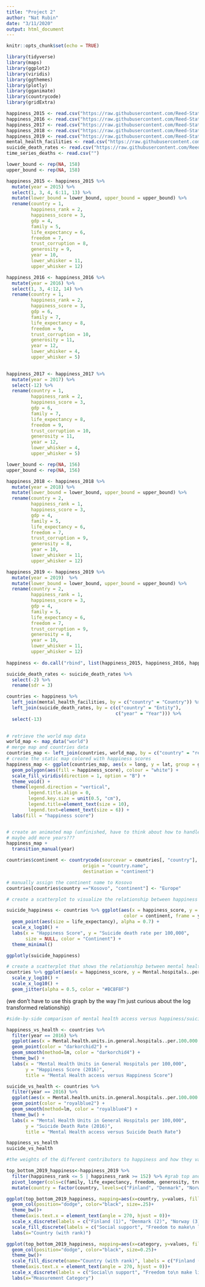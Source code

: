 ```yaml
---
title: "Project 2"
author: "Nat Rubin"
date: "3/11/2020"
output: html_document
---
```


```r
knitr::opts_chunk$set(echo = TRUE)
```

```r

library(tidyverse)
library(maps)
library(ggplot2)
library(viridis)
library(ggthemes)
library(plotly)
library(gganimate)
library(countrycode)
library(gridExtra)
```

```r
happiness_2015 <- read.csv("https://raw.githubusercontent.com/Reed-Statistics/math241S20PostGrp4/master/2015.csv?token=ANDSWNJBOL4TOHNDMTCN2B26PZABE")
happiness_2016 <- read.csv("https://raw.githubusercontent.com/Reed-Statistics/math241S20PostGrp4/master/2016.csv?token=ANDSWNPJDSBHOCDJ3XFEZGK6PZADI")
happiness_2017 <- read.csv("https://raw.githubusercontent.com/Reed-Statistics/math241S20PostGrp4/master/2017.csv?token=ANDSWNLSUG5QK23B6O6CWXS6PZAFA")
happiness_2018 <- read.csv("https://raw.githubusercontent.com/Reed-Statistics/math241S20PostGrp4/master/2018.csv?token=ANDSWNJIBN65O6CBRQRR2726PZAFW")
happiness_2019 <- read.csv("https://raw.githubusercontent.com/Reed-Statistics/math241S20PostGrp4/master/2019.csv?token=ANDSWNO6U5A4PHJ3QJBMZTS6PZAGM")
mental_health_facilities <- read.csv("https://raw.githubusercontent.com/Reed-Statistics/math241S20PostGrp4/master/mental_health_facilities.csv?token=ANDSWNOJDJM2QZZHRZY6XRC6PZAIA")
suicide_death_rates <- read.csv("https://raw.githubusercontent.com/Reed-Statistics/math241S20PostGrp4/master/suicide-death-rates.csv?token=ANDSWNKAB4OYFH5KITURBOK6PZAJG")
time_series_deaths <- read.csv("")
```

```r

lower_bound <- rep(NA, 158)
upper_bound <- rep(NA, 158)

happiness_2015 <- happiness_2015 %>%
  mutate(year = 2015) %>%
  select(1, 3, 4, 6:11, 13) %>%
  mutate(lower_bound = lower_bound, upper_bound = upper_bound) %>%
  rename(country = 1,
         happiness_rank = 2,
         happiness_score = 3,
         gdp = 4,
         family = 5,
         life_expectancy = 6,
         freedom = 7,
         trust_corruption = 8,
         generosity = 9,
         year = 10,
         lower_whisker = 11,
         upper_whisker = 12)

happiness_2016 <- happiness_2016 %>%
  mutate(year = 2016) %>%
  select(1, 3, 4:12, 14) %>%
  rename(country = 1,
         happiness_rank = 2,
         happiness_score = 3,
         gdp = 6,
         family = 7,
         life_expectancy = 8,
         freedom = 9,
         trust_corruption = 10,
         generosity = 11,
         year = 12,
         lower_whisker = 4,
         upper_whisker = 5)
  

happiness_2017 <- happiness_2017 %>%
  mutate(year = 2017) %>%
  select(-12) %>%
  rename(country = 1,
         happiness_rank = 2,
         happiness_score = 3,
         gdp = 6,
         family = 7,
         life_expectancy = 8,
         freedom = 9,
         trust_corruption = 10,
         generosity = 11,
         year = 12,
         lower_whisker = 4,
         upper_whisker = 5)

lower_bound <- rep(NA, 156)
upper_bound <- rep(NA, 156)

happiness_2018 <- happiness_2018 %>%
  mutate(year = 2018) %>%
  mutate(lower_bound = lower_bound, upper_bound = upper_bound) %>%
  rename(country = 2,
         happiness_rank = 1,
         happiness_score = 3,
         gdp = 4,
         family = 5,
         life_expectancy = 6,
         freedom = 7,
         trust_corruption = 9,
         generosity = 8,
         year = 10,
         lower_whisker = 11,
         upper_whisker = 12)

happiness_2019 <- happiness_2019 %>%
  mutate(year = 2019)  %>%
  mutate(lower_bound = lower_bound, upper_bound = upper_bound) %>%
  rename(country = 2,
         happiness_rank = 1,
         happiness_score = 3,
         gdp = 4,
         family = 5,
         life_expectancy = 6,
         freedom = 7,
         trust_corruption = 9,
         generosity = 8,
         year = 10,
         lower_whisker = 11,
         upper_whisker = 12)
  
happiness <- do.call("rbind", list(happiness_2015, happiness_2016, happiness_2017, happiness_2018, happiness_2019))
```

```r
suicide_death_rates <- suicide_death_rates %>%
  select(-2) %>%
  rename(sdr = 3)

countries <- happiness %>%
  left_join(mental_health_facilities, by = c("country" = "Country")) %>%
  left_join(suicide_death_rates, by = c(c("country" = "Entity"),
                                        c("year" = "Year"))) %>%
  select(-13)
  
```


```r
# retrieve the world map data
world_map <- map_data("world")
# merge map and countries data
countries_map <- left_join(countries, world_map, by = c("country" = "region"))
# create the static map colored with happiness scores
happiness_map <- ggplot(countries_map, aes(x = long, y = lat, group = group)) +
  geom_polygon(aes(fill = happiness_score), colour = "white") +
  scale_fill_viridis(direction = 1, option = "B") +
  theme_void() +
  theme(legend.direction = "vertical", 
        legend.title.align = 0,
        legend.key.size = unit(0.5, "cm"),
        legend.title=element_text(size = 10), 
        legend.text=element_text(size = 6)) +
  labs(fill = "happiness score")



```

```r
# create an animated map (unfinished, have to think about how to handle missing values)
# maybe add more years???
happiness_map +
  transition_manual(year)


```

```r
countries$continent <- countrycode(sourcevar = countries[, "country"],
                            origin = "country.name",
                            destination = "continent") 

# manually assign the continent name to Kosovo
countries[countries$country =="Kosovo", "continent"] <- "Europe"

# create a scatterplot to visualize the relationship between happiness and suicide

suicide_happiness <- countries %>% ggplot(aes(x = happiness_score, y = sdr, 
                                           color = continent, frame = year, ids = country)) +
  geom_point(aes(size = life_expectancy), alpha = 0.7) +
  scale_x_log10() +
  labs(x = "Happiness Score", y = "Suicide death rate per 100,000",
       size = NULL, color = "Continent") +
  theme_minimal() 

ggplotly(suicide_happiness)
```


```r
# create a scatterplot that shows the relationship between mental health facilities and happiness scores
countries %>% ggplot(aes(x = happiness_score, y = Mental.hospitals..per.100.000.population.)) +
  scale_y_log10() + 
  scale_x_log10() + 
  geom_jitter(alpha = 0.5, color = "#BC8F8F")
```
(we don't have to use this graph by the way I'm just curious about the log transformed relationship)

```r
#side-by-side comparison of mental health access versus happiness/suicide rate

happiness_vs_health <- countries %>%
  filter(year == 2016) %>%
  ggplot(aes(x = Mental.health.units.in.general.hospitals..per.100.000.population., y = happiness_score), na.rm = TRUE) +
  geom_point(color = "darkorchid2") +
  geom_smooth(method=lm, color = "darkorchid4") +
  theme_bw() +
  labs(x = "Mental Health Units in General Hospitals per 100,000",
       y = "Happiness Score (2016)",
       title = "Mental Health access versus Happiness Score")

suicide_vs_health <- countries %>%
  filter(year == 2016) %>%
  ggplot(aes(x = Mental.health.units.in.general.hospitals..per.100.000.population., y = sdr), na.rm = TRUE) +
  geom_point(color = "royalblue2") +
  geom_smooth(method=lm, color = "royalblue4") +
  theme_bw() +
  labs(x = "Mental Health Units in General Hospitals per 100,000",
       y = "Suicide Death Rate (2016)",
       title = "Mental Health access versus Suicide Death Rate")

happiness_vs_health
suicide_vs_health

```
```r
#the weights of the different contributors to happiness and how they vary from the top five most happy countries to the five least happy countries

top_bottom_2019_happiness<-happiness_2019 %>%
  filter(happiness_rank <= 5 | happiness_rank >= 152) %>% #grab top and bottom 5 countries by happiness rank
  pivot_longer(cols=c(family, life_expectancy, freedom, generosity, trust_corruption), names_to = "category", values_to = "values") %>% 
  mutate(country = factor(country, levels=c("Finland", "Denmark", "Norway", "Iceland", "Netherlands", "Rwanda", "Tanzania", "Afghanistan", "Central African Republic", "South Sudan")))

ggplot(top_bottom_2019_happiness, mapping=aes(x=country, y=values, fill=category))+
  geom_col(position="dodge", color="black", size=.25)+
  theme_bw()+
  theme(axis.text.x = element_text(angle = 270, hjust = 0))+
  scale_x_discrete(labels = c("Finland (1)", "Denmark (2)", "Norway (3)", "Iceland (4)", "Netherlands (5)", "Rwanda (152)", "Tanzania (153)", "Afghanistan (154)", "Central African\n Republic (155)", "South Sudan (156)"))+
  scale_fill_discrete(labels = c("Social support", "Freedom to make\n life choices", "Generosity", "Healthy life expectancy\n at birth", "Perceptions of \n corruption"))+
  labs(x="Country (with rank)")

ggplot(top_bottom_2019_happiness, mapping=aes(x=category, y=values, fill=country))+
  geom_col(position="dodge", color="black", size=0.25)+
  theme_bw()+
  scale_fill_discrete(name="Country (with rank)", labels = c("Finland (1)", "Denmark (2)", "Norway (3)", "Iceland (4)", "Netherlands (5)", "Rwanda (152)", "Tanzania (153)", "Afghanistan (154)", "Central African\n Republic (155)", "South Sudan (156)"))+
  theme(axis.text.x = element_text(angle = 270, hjust = 0))+
  scale_x_discrete(labels = c("Social\n support", "Freedom to\n make life\n choices", "Generosity", "Healthy life\n expectancy\n at birth", "Perceptions\n of corruption"))+
  labs(x="Measurement Category")


```
